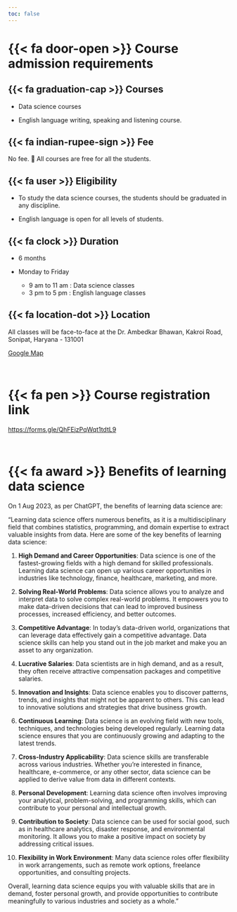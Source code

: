 ```yaml
---
toc: false
---
```


<!-- ::: {layout-ncol="2"} -->

<!-- ![*"Quantum leap" artwork by Malvika Raj.*](images/baba2.jpg){width="200"} -->

<!-- ::: {.callout-note icon=false title="Babasaheb Dr. B. R. Ambedkar says -" appearance="simple"} -->
<!-- <br>[["Cultivation of mind should be the ultimate aim of human existence."]{.navy-blue}<br>]{.quote} -->
<!-- ::: -->

<!-- ::: -->


# {{< fa door-open >}} Course admission requirements

::: {.panel-tabset}

## {{< fa graduation-cap >}} Courses

- Data science courses

- English language writing, speaking and listening course.

## {{< fa indian-rupee-sign >}} Fee

 No fee. 🎉 All courses are free for all the students.

## {{< fa user >}} Eligibility

- To study the data science courses, the students should be graduated in any discipline. 

-  English language is open for all levels of students.

##  {{< fa clock >}} Duration

- 6 months

- Monday to Friday
  - 9 am to 11 am : Data science classes
  - 3 pm to 5 pm : English language classes

## {{< fa location-dot >}} Location

All classes will be face-to-face at the Dr. Ambedkar Bhawan, Kakroi Road, Sonipat, Haryana - 131001

[Google Map](https://maps.app.goo.gl/eh3rgb92GkqAnPLR8)

:::

<br>

# {{< fa pen >}} Course registration link

<https://forms.gle/QhFEjzPqWqt1tdtL9>

<br>

# {{< fa award >}} Benefits of learning data science

On 1 Aug 2023, as per ChatGPT, the benefits of learning data science are:

"Learning data science offers numerous benefits, as it is a multidisciplinary field that combines statistics, programming, and domain expertise to extract valuable insights from data. Here are some of the key benefits of learning data science:

1. **High Demand and Career Opportunities**: Data science is one of the fastest-growing fields with a high demand for skilled professionals. Learning data science can open up various career opportunities in industries like technology, finance, healthcare, marketing, and more.

2. **Solving Real-World Problems**: Data science allows you to analyze and interpret data to solve complex real-world problems. It empowers you to make data-driven decisions that can lead to improved business processes, increased efficiency, and better outcomes.

3. **Competitive Advantage**: In today's data-driven world, organizations that can leverage data effectively gain a competitive advantage. Data science skills can help you stand out in the job market and make you an asset to any organization.

4. **Lucrative Salaries**: Data scientists are in high demand, and as a result, they often receive attractive compensation packages and competitive salaries.

5. **Innovation and Insights**: Data science enables you to discover patterns, trends, and insights that might not be apparent to others. This can lead to innovative solutions and strategies that drive business growth.

6. **Continuous Learning**: Data science is an evolving field with new tools, techniques, and technologies being developed regularly. Learning data science ensures that you are continuously growing and adapting to the latest trends.

7. **Cross-Industry Applicability**: Data science skills are transferable across various industries. Whether you're interested in finance, healthcare, e-commerce, or any other sector, data science can be applied to derive value from data in different contexts.

8. **Personal Development**: Learning data science often involves improving your analytical, problem-solving, and programming skills, which can contribute to your personal and intellectual growth.

9. **Contribution to Society**: Data science can be used for social good, such as in healthcare analytics, disaster response, and environmental monitoring. It allows you to make a positive impact on society by addressing critical issues.

10. **Flexibility in Work Environment**: Many data science roles offer flexibility in work arrangements, such as remote work options, freelance opportunities, and consulting projects.

Overall, learning data science equips you with valuable skills that are in demand, foster personal growth, and provide opportunities to contribute meaningfully to various industries and society as a whole."